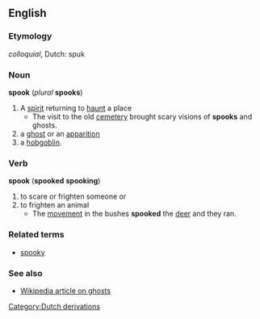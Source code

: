 == English ==
=== Etymology ===
''colloquial'', Dutch: spuk
=== Noun ===
'''spook''' (''plural'' '''spooks''')
# A [[spirit]] returning to [[haunt]] a place
#* The visit to the old [[cemetery]] brought scary visions of '''spooks''' and ghosts.
# a [[ghost]] or an [[apparition]] 
# a [[hobgoblin]].
=== Verb ===
'''spook''' ('''spooked''' '''spooking''')
# to scare or frighten someone or 
# to frighten an animal
#* The [[movement]] in the bushes '''spooked''' the [[deer]] and they ran.
=== Related terms ===
*[[spooky]]
=== See also ===

*[[:w:ghost|Wikipedia article on ghosts]]

[[Category:Dutch derivations]]